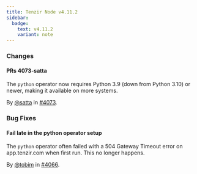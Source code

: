 ```yaml
---
title: Tenzir Node v4.11.2
sidebar:
  badge:
    text: v4.11.2
    variant: note
---
```


### Changes

#### PRs 4073-satta

The `python` operator now requires Python 3.9 (down from Python 3.10) or newer,
making it available on more systems.

By [@satta](https://github.com/satta) in [#4073](https://github.com/tenzir/tenzir/pull/4073).

### Bug Fixes

#### Fail late in the python operator setup

The `python` operator often failed with a 504 Gateway Timeout error on
app.tenzir.com when first run. This no longer happens.

By [@tobim](https://github.com/tobim) in [#4066](https://github.com/tenzir/tenzir/pull/4066).

